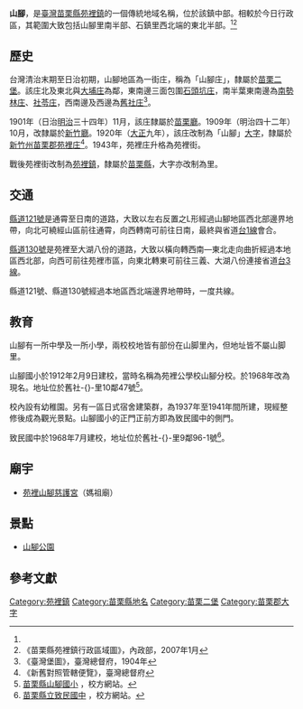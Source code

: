 {{noteTA　
|1 = zh-cn:庄; zh-hk:庄; zh-tw:庄;
}}
'''山腳'''，是[[臺灣|臺灣]][[苗栗縣|苗栗縣]][[苑裡鎮|苑裡鎮]]的一個傳統地域名稱，位於該鎮中部。相較於今日行政區，其範圍大致包括山腳里南半部、石鎮里西北端的東北半部。<ref name="臺灣堡圖"/><ref name="苑裡鎮地圖">《苗栗縣苑裡鎮行政區域圖》，內政部，2007年1月</ref>

==歷史==
台灣清治末期至日治初期，山腳地區為一街庄，稱為「山腳庄」，隸屬於[[苗栗二堡|苗栗二堡]]。該庄北及東北與[[大埔_(苗栗縣苑裡鎮)|大埔庄]]為鄰，東南邊三面包圍[[石頭坑_(苗栗縣)|石頭坑庄]]，南半葉東南邊為[[南勢林庄|南勢林庄]]、[[社苓庄|社苓庄]]，西南邊及西邊為[[舊社_(苗栗縣)|舊社庄]]<ref name="臺灣堡圖">《臺灣堡圖》，臺灣總督府，1904年</ref>。

1901年（日治[[明治|明治]]三十四年）11月，該庄隸屬於[[苗栗廳|苗栗廳]]。1909年（明治四十二年）10月，改隸屬於[[新竹廳|新竹廳]]。1920年（[[大正|大正]]九年），該庄改制為「山腳」[[大字|大字]]，隸屬於[[新竹州|新竹州]][[苗栗郡|苗栗郡]][[苑裡庄|苑裡庄]]<ref>《新舊對照管轄便覽》，臺灣總督府</ref>。1943年，苑裡庄升格為苑裡街。

戰後苑裡街改制為[[苑裡鎮|苑裡鎮]]，隸屬於[[苗栗縣|苗栗縣]]，大字亦改制為里。

==交通==
[[縣道121號|縣道121號]]是通霄至日南的道路，大致以左右反置之L形經過山腳地區西北部邊界地帶，向北可繞經山區前往通霄，向西轉南可前往日南，最終與省道[[台1線|台1線]]會合。

[[縣道130號|縣道130號]]是苑裡至大湖八份的道路，大致以橫向轉西南—東北走向曲折經過本地區西北部，向西可前往苑裡市區，向東北轉東可前往三義、大湖八份連接省道[[台3線|台3線]]。

縣道121號、縣道130號經過本地區西北端邊界地帶時，一度共線。

==教育==
山腳有一所中學及一所小學，兩校校地皆有部份在山脚里內，但地址皆不屬山脚里。

山腳國小於1912年2月9日建校，當時名稱為苑裡公學校山腳分校。於1968年改為現名。地址位於舊社-{}-里10鄰47號<ref>[http://www.sj.mlc.edu.tw/ 苗栗縣山腳國小] {{Wayback|url=http://www.sj.mlc.edu.tw/ |date=20161220181633 }}，校方網站。</ref>。

校內設有幼稚園。另有一區日式宿舍建築群，為1937年至1941年間所建，現經整修後成為觀光景點。山腳國小的正門正前方即為致民國中的側門。

致民國中於1968年7月建校，地址位於舊社-{}-里9鄰96-1號<ref>[http://www.cm.mlc.edu.tw/index.php 苗栗縣立致民國中] {{Wayback|url=http://www.cm.mlc.edu.tw/index.php |date=20161220181542 }}，校方網站。</ref>。

==廟宇==
*[[苑裡山腳慈護宮|苑裡山腳慈護宮]]（媽祖廟）

== 景點 ==
* [[山腳公園|山腳公園]]

==參考文獻==
{{reflist}}

{{苗栗郡}}

[[Category:苑裡鎮|Category:苑裡鎮]]
[[Category:苗栗縣地名|Category:苗栗縣地名]]
[[Category:苗栗二堡|Category:苗栗二堡]]
[[Category:苗栗郡大字|Category:苗栗郡大字]]